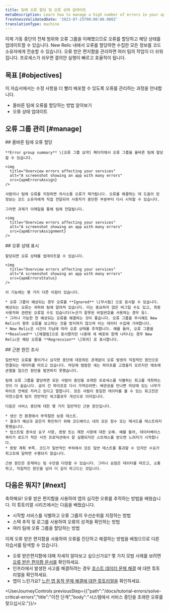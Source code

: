 ```yaml
---
title: 팀에 오류 할당 및 오류 상태 업데이트
metaDescription: Learn how to manage a high number of errors in your app.
freshnessValidatedDate: '2023-07-25T00:00:00.000Z'
translationType: machine
---
```





이제 가동 중단의 전체 범위와 오류 그룹을 이해했으므로 오류를 할당하고 해당 상태를 업데이트할 수 있습니다. New Relic 내에서 오류를 할당하면 수집한 모든 정보를 코드 소유자에게 전송할 수 있습니다. 오류 받은 편지함을 관리하면 여러 팀의 작업이 더 쉬워집니다. 프로세스가 쉬우면 결의안 실행이 빠르고 효율적이 됩니다.

## 목표 [#objectives]

이 자습서에서는 수정 사항을 더 빨리 배포할 수 있도록 오류를 관리하는 과정을 안내합니다.

* 올바른 팀에 오류를 할당하는 방법 알아보기
* 오류 상태 업데이트

## 오류 그룹 관리 [#manage]

<Steps>
  <Step>
    ## 올바른 팀에 오류 할당

    **Error group summary** \[오류 그룹 요약] 페이지에서 오류 그룹을 올바른 팀에 할당할 수 있습니다.

    <img
      title="Overview errors affecting your services"
      alt="A screenshot showing an app with many errors"
      src={apmErrorsAssign}
    />

    사람이나 팀에 오류를 지정하면 의사소통 오류가 제거됩니다. 오류를 해결하는 데 도움이 된 정보는 코드 소유자에게 직접 전달되어 사용자가 중단한 부분부터 다시 시작할 수 있습니다.

    그러면 과제가 이메일을 통해 팀에 전달됩니다.

    <img
      title="Overview errors affecting your services"
      alt="A screenshot showing an app with many errors"
      src={apmErrorsAssignment}
    />
  </Step>

  <Step>
    ## 오류 상태 표시

    할당되면 오류 상태를 업데이트할 수 있습니다.

    <img
      title="Overview errors affecting your services"
      alt="A screenshot showing an app with many errors"
      src={apmErrorsStatus}
    />

    이 기능에는 몇 가지 다른 이점이 있습니다.

    * 오류 그룹이 예상되는 경우 오류를 **Ignored** \[무시됨] 으로 표시할 수 있습니다. 예상되는 오류는 귀하와 팀에 알려져 있습니다. 이는 중요하지 않은 버그일 수도 있고, 최종 사용자와 관련된 오류일 수도 있습니다(누군가 잘못된 비밀번호를 사용하는 경우 등).
    * 그러나 가능한 한 예상되는 오류를 해결하는 것이 좋습니다. 오류 그룹을 무시해도 New Relic이 향후 오류를 보고하는 것을 방지하지 않으며 이는 데이터 수집에 기여합니다.
    * New Relic은 시간이 지남에 따라 오류 상태를 추적합니다. 예를 들어, 오류 그룹을 **Resolved** \[해결됨]으로 표시했지만 나중에 새 배포와 함께 나타나는 경우 New Relic은 해당 오류를 **Regression** \[회귀] 로 표시합니다.
  </Step>

  <Step>
    ## 근본 원인 조사

    일반적인 오류를 줄이거나 심각한 중단에 대응하든 관계없이 오류 발생의 직접적인 원인으로 연결되는 데이터를 따르고 있습니다. 마당에 범람한 새는 파이프를 고쳤을지 모르지만 애초에 균열을 일으킨 원인을 발견하지 못했습니다.

    팀에 오류 그룹을 할당하면 모든 사람이 중단을 초래한 프로세스를 식별하는 회고를 개최하는 것이 더 쉽습니다. 금이 간 파이프로 다시 가져오려면: 배관공을 만나면 마당에 있는 나무가 파이프 전체로 자라고 있다고 말합니다. 모든 사람이 동일한 데이터를 볼 수 있는 회고전은 자연스럽게 팀의 전반적인 워크플로우 개선으로 이어집니다.

    다음은 서비스 중단에 대한 몇 가지 일반적인 근본 원인입니다.

    * 생산 전 환경에서 부적절한 보증 테스트.
    * 결과가 예상과 같은지 확인하기 위해 코드베이스 내의 모든 함수 또는 메서드를 테스트하지 못했습니다.
    * 업스트림 종속성 요구 사항, 용량 또는 제한 사항에 대한 오해. 예를 들어, 데이터베이스 쿼리가 로드가 적은 사전 프로덕션에서 잘 실행되지만 스트레스를 받으면 느려지기 시작합니다.
    * 용량 계획 부족. 코드가 일반적인 부하에서 모든 일반 테스트를 통과할 수 있지만 수요가 최고조에 달하면 수행되지 않습니다.

    근본 원인은 존재하는 팀 수만큼 다양할 수 있습니다. 그러나 요점은 데이터를 따르고, 소통하고, 직접적인 원인을 넘어 더 깊이 파고드는 것입니다.
  </Step>
</Steps>

## 다음은 뭐지? [#next]

축하해요! 오류 받은 편지함을 사용하여 앱의 심각한 오류를 추적하는 방법을 배웠습니다. 이 튜토리얼 시리즈에서는 다음을 배웠습니다.

* 시작할 서비스를 식별하고 오류 그룹의 우선순위를 지정하는 방법
* 스택 추적 및 로그를 사용하여 오류의 성격을 확인하는 방법
* 여러 팀에 오류 그룹을 할당하는 방법

이제 오류 받은 편지함을 사용하여 오류를 진단하고 해결하는 방법을 배웠으므로 다른 자습서를 탐색할 수 있습니다.

* 오류 받은편지함에 대해 자세히 알아보고 싶으신가요? 몇 가지 모범 사례를 보려면 [오류 받은 편지함 문서를](/docs/errors-inbox/errors-inbox) 확인하세요.
* 인프라에서 발생한 사고를 해결하려는 경우 [호스트 데이터 문제 해결](/docs/tutorial-troubleshoot-infra-hosts/collect-your-data) 에 대한 튜토리얼을 확인하세요.
* 앱이 느린가요? [느린 앱 동작 문제 해결에 대한 튜토리얼을](/docs/tutorial-app-slow/root-causes) 확인하세요.

<UserJourneyControls previousStep={{"path":"/docs/tutorial-errors/solve-critical-errors","title":"이전 단계","body":"시스템에서 서비스 중단을 초래한 오류를 찾으십시오."}}/>